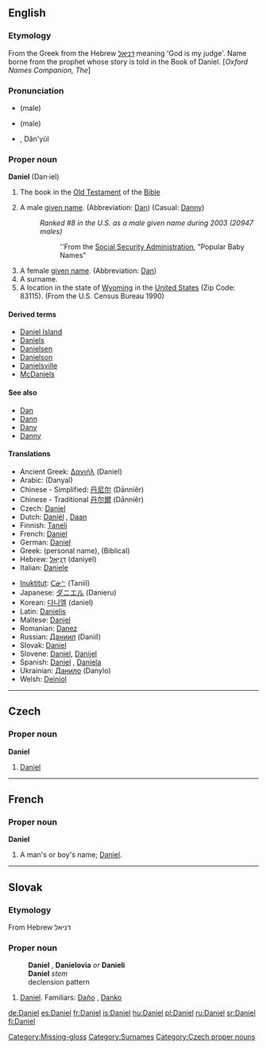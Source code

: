 {{wikipedia}}
==English==

===Etymology===
From the Greek {{polytonic|[[Δανιήλ]]}} from the Hebrew [[דניּאל]] meaning 'God is my judge'. Name borne from the prophet whose story is told in the Book of Daniel. [''Oxford Names Companion, The'']

===Pronunciation===
*{{IPA|/ˈdæn.jəl/}} (male)
*{{SAMPA|/"d{n.j@l/}} (male)
*{{AHD|Dăn'yel}} {{f}}, Dăn'yŭl {{m}}

{{book of the Bible|Book of Daniel}}
===Proper noun===
'''Daniel''' (Dan&middot;iel)

# The book in the [[Old Testament]] of the [[Bible]]
# {{given name|male|from Hebrew|}} A male [[given name]]. (Abbreviation: [[Dan]]) (Casual: [[Danny]])
#:''Ranked #8 in the U.S. as a male given name during 2003 (20947 males)''
#::''From the [http://www.ssa.gov Social Security Administration], "Popular Baby Names"
# A female [[given name]]. (Abbreviation: [[Dan]])
# A surname.
# A location in the state of [[Wyoming]] in the [[United States]] (Zip Code: 83115). (From the U.S. Census Bureau 1990)

====Derived terms====
*[[Daniel Island]]
*[[Daniels]]
*[[Danielsen]]
*[[Danielson]]
*[[Danielsville]]
*[[McDaniels]]

====See also====
*[[Dan]]
*[[Dann]]
*[[Dany]]
*[[Danny]]

====Translations====
{{checktrans-top}}
*Ancient Greek: [[Δανιήλ]] (Daniel)
*Arabic: {{Arab|[[دانيال]]}} (Danyal)
*Chinese - Simplified: [[丹尼尔]] (Dānníěr)
*Chinese - Traditional [[丹尔爾]] (Dānníěr)
*Czech: [[#Czech|Daniel]] {{m}}
*Dutch: [[Daniël]] {{m}}, [[Daan]] {{m}}
*Finnish: [[Taneli]]
*French: [[#French|Daniel]]
*German: [[#German|Daniel]]
*Greek: {{t|el|sc=Grek|Ντάνιελ|m|tr=Dániel}} (personal name), {{t|el|sc=Grek|Δανιήλ|m|tr=}} (Biblical)
*Hebrew: [[דניאל|דָּנִיֵּאל]] (daniyel) {{mf}}
*Italian: [[Daniele]]
{{checktrans-mid}}
*[[Inuktitut]]: [[ᑕᓃᓪ]] (Taniil)
*Japanese: [[ダニエル]] (Danieru)
*Korean: [[다니엘]] (daniel)
*Latin: [[Danielis]]
*Maltese: [[Danjel]]
*Romanian: [[Danez]]
*Russian: [[Даниил]] (Daniíl)
*Slovak: [[#Slovak|Daniel]] {{m}}
*Slovene: [[#Slovene|Daniel]], [[Danijel]]
*Spanish: [[#Spanish|Daniel]] {{m}}, [[Daniela]] {{f}}
*Ukrainian: [[Данило]] (Danylo)
*Welsh: [[Deiniol]]
{{checktrans-bottom}}

[[Category:Missing-gloss]]
[[Category:Surnames]]

----

==Czech==

===Proper noun===
'''Daniel''' {{m}}

# [[#English|Daniel]]

[[Category:Czech proper nouns]]

----

==French==

===Proper noun===
'''Daniel'''

# A man's or boy's name; [[#English|Daniel]].

----

==Slovak==

===Etymology===
From Hebrew דניאל

===Proper noun===
:'''Daniel''' {{m}}, '''Danielovia''' ''or'' '''Danieli''' {{p}}
:'''Daniel''' ''stem''
:declension pattern {{chlap}}

# [[Daniel#English|Daniel]].  Familiars: [[Daňo]] {{m}}, [[Danko]] {{m}}

[[de:Daniel]]
[[es:Daniel]]
[[fr:Daniel]]
[[is:Daniel]]
[[hu:Daniel]]
[[pl:Daniel]]
[[ru:Daniel]]
[[sr:Daniel]]
[[fi:Daniel]]